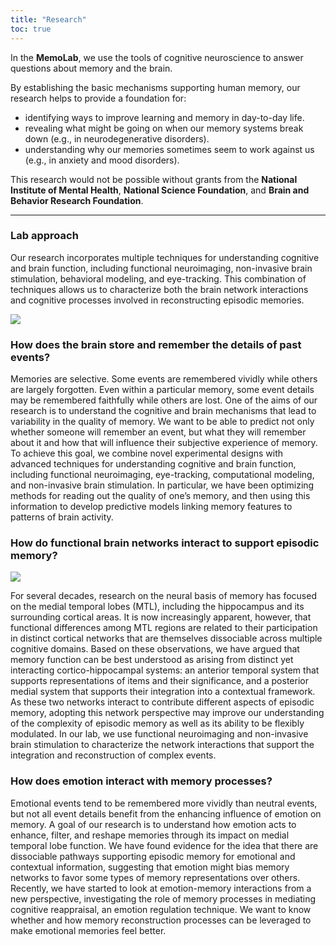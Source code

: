 ```yaml
---
title: "Research"
toc: true
---
```


In the **MemoLab**, we use the tools of cognitive neuroscience to answer questions about memory and the brain.

By establishing the basic mechanisms supporting human memory, our research helps to provide a foundation for:

-   identifying ways to improve learning and memory in day-to-day life.
-   revealing what might be going on when our memory systems break down (e.g., in neurodegenerative disorders).
-   understanding why our memories sometimes seem to work against us (e.g., in anxiety and mood disorders).

This research would not be possible without grants from the **National Institute of Mental Health**, **National Science Foundation**, and **Brain and Behavior Research Foundation**.

------------------------------------------------------------------------

### Lab approach

Our research incorporates multiple techniques for understanding cognitive and brain function, including functional neuroimaging, non-invasive brain stimulation, behavioral modeling, and eye-tracking. This combination of techniques allows us to characterize both the brain network interactions and cognitive processes involved in reconstructing episodic memories.

![](/img/lab_methods.png)

### How does the brain store and remember the details of past events?

Memories are selective. Some events are remembered vividly while others are largely forgotten. Even within a particular memory, some event details may be remembered faithfully while others are lost. One of the aims of our research is to understand the cognitive and brain mechanisms that lead to variability in the quality of memory. We want to be able to predict not only whether someone will remember an event, but what they will remember about it and how that will influence their subjective experience of memory. To achieve this goal, we combine novel experimental designs with advanced techniques for understanding cognitive and brain function, including functional neuroimaging, eye-tracking, computational modeling, and non-invasive brain stimulation. In particular, we have been optimizing methods for reading out the quality of one’s memory, and then using this information to develop predictive models linking memory features to patterns of brain activity.

### How do functional brain networks interact to support episodic memory?

![](img/nrn_model.jpg){fig-alt="PMAT framework figure from Ranganath & Ritchey 2012" fig-align="center"}

For several decades, research on the neural basis of memory has focused on the medial temporal lobes (MTL), including the hippocampus and its surrounding cortical areas. It is now increasingly apparent, however, that functional differences among MTL regions are related to their participation in distinct cortical networks that are themselves dissociable across multiple cognitive domains. Based on these observations, we have argued that memory function can be best understood as arising from distinct yet interacting cortico-hippocampal systems: an anterior temporal system that supports representations of items and their significance, and a posterior medial system that supports their integration into a contextual framework. As these two networks interact to contribute different aspects of episodic memory, adopting this network perspective may improve our understanding of the complexity of episodic memory as well as its ability to be flexibly modulated. In our lab, we use functional neuroimaging and non-invasive brain stimulation to characterize the network interactions that support the integration and reconstruction of complex events.

### How does emotion interact with memory processes?

Emotional events tend to be remembered more vividly than neutral events, but not all event details benefit from the enhancing influence of emotion on memory. A goal of our research is to understand how emotion acts to enhance, filter, and reshape memories through its impact on medial temporal lobe function. We have found evidence for the idea that there are dissociable pathways supporting episodic memory for emotional and contextual information, suggesting that emotion might bias memory networks to favor some types of memory representations over others. Recently, we have started to look at emotion-memory interactions from a new perspective, investigating the role of memory processes in mediating cognitive reappraisal, an emotion regulation technique. We want to know whether and how memory reconstruction processes can be leveraged to make emotional memories feel better.
